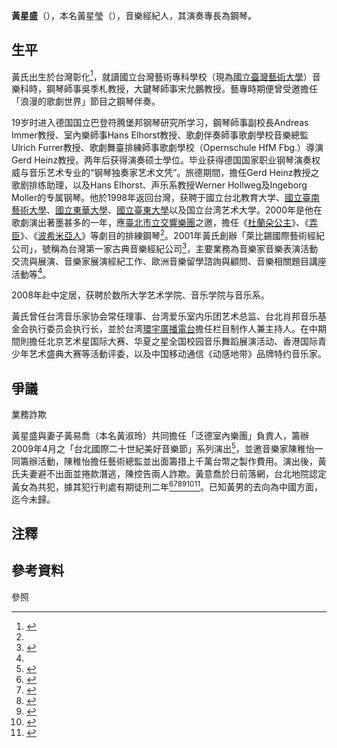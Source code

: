 '''黃星盛'''（{{bd|1972年|10月1日}}），本名黃星瑩（{{lang-en|Hsing-Ying Huang}}），音樂經紀人，其演奏專長為鋼琴。

== 生平 ==
黃氏出生於台灣彰化<ref name=ru>{{Cite web|title=莫札特V.S黃星瑩|url=https://blog.xuite.net/ru328872283/twblog/147059715|accessdate=2020-12-21|author=ru328872|date=2008-08-18}}</ref>，就讀國立台灣藝術專科學校（現為[[國立臺灣藝術大學|國立臺灣藝術大學]]）音樂科時，鋼琴師事吳季札教授，大鍵琴師事宋允鵬教授{{efn|黃氏受吳季札先生指導，於藝專畢業考試音樂會（1992年5月19日）當天所演奏的曲目，包括[[沃尔夫冈·阿马德乌斯·莫扎特|莫扎特]]（奏鳴曲K. 576）、[[约翰内斯·勃拉姆斯|布拉姆斯]]（奏鳴曲Op. 5）以及[[謝爾蓋·謝爾蓋耶維奇·普羅科菲耶夫|普羅柯菲夫]]（觸技曲Op. 11）等曲目<ref>國立台灣藝術專科學校音樂科八十一年班畢業考試演奏會節目單.</ref>。}}。藝專時期便曾受邀擔任「浪漫的歌劇世界」節目之鋼琴伴奏。

19岁时进入德国国立巴登符腾堡邦{{tsl|de|Hochschule für Musik Freiburg|弗莱堡音樂院}}钢琴研究所学习，鋼琴師事副校長Andreas Immer{{譯名請求}}教授、室內樂師事Hans Elhorst{{譯名請求}}教授、歌劇伴奏師事歌劇學校音樂總監Ulrich Furrer{{譯名請求}}教授、歌劇舞臺排練師事歌劇學校（Opernschule HfM Fbg.）導演Gerd Heinz{{譯名請求}}教授。两年后获得演奏硕士學位。毕业获得德国国家职业钢琴演奏权威与音乐艺术专业的“钢琴独奏家艺术文凭”。旅德期間，擔任Gerd Heinz教授之歌剧排练助理，以及Hans Elhorst、声乐系教授Werner Hollweg{{譯名請求}}及Ingeborg Moller{{譯名請求}}的专属钢琴。他於1998年返回台灣，获聘于國立台北教育大学、[[國立臺南藝術大學|國立臺南藝術大學]]、[[國立東華大學|國立東華大學]]、[[國立臺東大學|國立臺東大學]]以及国立台湾艺术大学。2000年是他在歌劇演出著墨甚多的一年，應[[臺北市立交響樂團|臺北市立交響樂團]]之邀，擔任《[[杜蘭朵|杜蘭朵公主]]》、《[[弄臣_(歌劇)|弄臣]]》、《[[波希米亚人_(歌剧)|波希米亞人]]》等劇目的排練鋼琴<ref name=ru/>。2001年黃氏創辦「萊比錫國際藝術經紀公司」，號稱為台灣第一家古典音樂經紀公司<ref>{{Cite web|title=婚禮音樂 訂單接不完|url=https://cubbit4u.pixnet.net/blog/post/18147988|accessdate=2020-12-21|author=陳曼儂|date=2008-05-29|format=|publisher=|language=}}</ref>，主要業務為音樂家音樂表演活動交流與展演、音樂家展演經紀工作、歐洲音樂留學諮詢與顧問、音樂相關題目講座活動等<ref name=ru/>。

2008年赴中定居，获聘於数所大学艺术学院、音乐学院与音乐系。

黃氏曾任台湾音乐家协会常任理事、台湾爱乐室内乐团艺术总监、台北肖邦音乐基金会执行委员会执行长，並於台湾[[環宇廣播電台|環宇廣播電台]]擔任栏目制作人兼主持人。在中期間則擔任北京艺术星国际大赛、华夏之星全国校园音乐舞蹈展演活动、香港国际青少年艺术盛典大赛等活動评委，以及中国移动通信《动感地带》品牌特约音乐家。

== 爭議 ==
;業務詐欺
黃星盛與妻子黃易喬（本名黃淑玲）共同擔任「泛德室內樂團」負責人，籌辦2009年4月之「台北國際二十世紀美好音樂節」系列演出<ref>{{Cite web|title=第一屆台北國際『二十世紀美好音樂節』|url=https://blog.xuite.net/hn192609/singing/22869458|accessdate=2020-12-21|author=sheep|date=2009-03-22}}</ref>，並邀音樂家陳稚怡一同籌辦活動，陳稚怡擔任藝術總監並出面籌措上千萬台幣之製作費用。演出後，黃氏夫妻避不出面並捲款潛逃，陳控告兩人詐欺。黃意喬於日前落網，台北地院認定黃女為共犯，據其犯行判處有期徒刑二年<ref>{{Cite web|title=陳稚怡籌辦「第一屆台北國際二十世紀美好音樂節」，被黃星盛黃意喬捲走千萬，國際音樂家來台演奏卻拿不到酬勞|url=https://davidli.pixnet.net/blog/post/43938913|accessdate=2020-12-21}}</ref><ref>{{Cite news|url=https://news.tvbs.com.tw/local/21416|title=「曲終人散」音樂家辦演奏會　遭詐千萬|author=林昱孜|date=2012-06-17|work=|publisher=TVBS新聞台|accessdate=2020-12-21|language=|format=}}</ref><ref>{{Cite news|url=https://tw.nextmgz.com/realtimenews/news/27846011|title=音樂大師來台演出　千萬酬勞竟被夫妻檔吞了|author=張欽|date=2015-10-12|work=|publisher=壹週刊|accessdate=2020-12-21|language=|format=}}</ref><ref>{{Cite news|url=https://tw.news.yahoo.com/%E8%BE%A6%E9%9F%B3%E6%A8%82%E7%AF%80%E6%8D%B2%E5%8D%83%E8%90%AC%E6%BD%9B%E9%80%83-%E9%BB%83%E6%84%8F%E5%96%AC%E9%81%AD%E5%88%A4%E5%88%912%E5%B9%B4-050455680.html|title=辦音樂節捲千萬潛逃 黃意喬遭判刑2年|author=杜大澂|date=2014-09-18|work=|publisher=Yahoo!新聞|accessdate=2020-12-21|language=|format=}}</ref><ref>{{Cite news|url=https://www.chinatimes.com/realtimenews/20140918002999-260402?chdtv|title=音樂家辦演奏會被騙千萬 騙徒妻判刑兩年|author=王己由|date=2014-09-18|work=|publisher=中時|accessdate=2020-12-21|language=|format=}}</ref><ref>{{Cite news|url=https://news.ltn.com.tw/news/society/breakingnews/1472818|title=夫婦募款辦音樂節 詐音樂家千萬元|author=張文川|date=2015-10-12|work=|publisher=自由時報電子報|accessdate=2020-12-21|language=|format=}}</ref>。已知黃男的去向為中國方面，迄今未歸。

== 注釋 ==
{{notelist}}

== 參考資料 ==
;參照
{{reflist}}